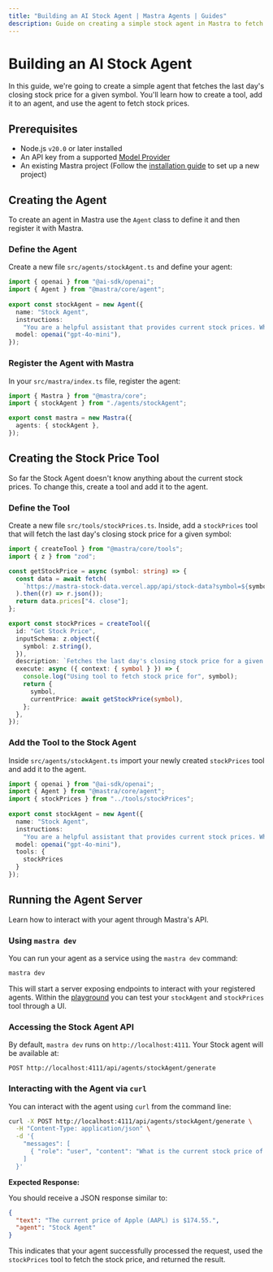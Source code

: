 ```yaml
---
title: "Building an AI Stock Agent | Mastra Agents | Guides"
description: Guide on creating a simple stock agent in Mastra to fetch the last day's closing stock price for a given symbol.
---
```



# Building an AI Stock Agent

In this guide, we're going to create a simple agent that fetches the last day's closing stock price for a given symbol. You'll learn how to create a tool, add it to an agent, and use the agent to fetch stock prices.

<YouTube id="rIaZ4l7y9wo" />

## Prerequisites

- Node.js `v20.0` or later installed
- An API key from a supported [Model Provider](/docs/getting-started/model-providers)
- An existing Mastra project (Follow the [installation guide](/docs/getting-started/installation) to set up a new project)

## Creating the Agent

To create an agent in Mastra use the `Agent` class to define it and then register it with Mastra.

<Steps>

### Define the Agent

Create a new file `src/agents/stockAgent.ts` and define your agent:

```ts copy filename="src/agents/stockAgent.ts"
import { openai } from "@ai-sdk/openai";
import { Agent } from "@mastra/core/agent";
 
export const stockAgent = new Agent({
  name: "Stock Agent",
  instructions:
    "You are a helpful assistant that provides current stock prices. When asked about a stock, use the stock price tool to fetch the stock price.",
  model: openai("gpt-4o-mini"),
});
```

### Register the Agent with Mastra

In your `src/mastra/index.ts` file, register the agent:

```ts copy filename="src/mastra/index.ts" {2, 5}
import { Mastra } from "@mastra/core";
import { stockAgent } from "./agents/stockAgent";

export const mastra = new Mastra({
  agents: { stockAgent },
});
```

</Steps>

## Creating the Stock Price Tool

So far the Stock Agent doesn't know anything about the current stock prices. To change this, create a tool and add it to the agent.

<Steps>

### Define the Tool

Create a new file `src/tools/stockPrices.ts`. Inside, add a `stockPrices` tool that will fetch the last day's closing stock price for a given symbol:

```ts filename="src/tools/stockPrices.ts"
import { createTool } from "@mastra/core/tools";
import { z } from "zod";

const getStockPrice = async (symbol: string) => {
  const data = await fetch(
    `https://mastra-stock-data.vercel.app/api/stock-data?symbol=${symbol}`,
  ).then((r) => r.json());
  return data.prices["4. close"];
};

export const stockPrices = createTool({
  id: "Get Stock Price",
  inputSchema: z.object({
    symbol: z.string(),
  }),
  description: `Fetches the last day's closing stock price for a given symbol`,
  execute: async ({ context: { symbol } }) => {
    console.log("Using tool to fetch stock price for", symbol);
    return {
      symbol,
      currentPrice: await getStockPrice(symbol),
    };
  },
});
```

### Add the Tool to the Stock Agent

Inside `src/agents/stockAgent.ts` import your newly created `stockPrices` tool and add it to the agent.

```ts copy filename="src/agents/stockAgent.ts" {3, 10-12}
import { openai } from "@ai-sdk/openai";
import { Agent } from "@mastra/core/agent";
import { stockPrices } from "../tools/stockPrices";
 
export const stockAgent = new Agent({
  name: "Stock Agent",
  instructions:
    "You are a helpful assistant that provides current stock prices. When asked about a stock, use the stock price tool to fetch the stock price.",
  model: openai("gpt-4o-mini"),
  tools: {
    stockPrices
  }
});
```

</Steps>

## Running the Agent Server

Learn how to interact with your agent through Mastra's API.

<Steps>

### Using `mastra dev`

You can run your agent as a service using the `mastra dev` command:

```bash copy
mastra dev
```

This will start a server exposing endpoints to interact with your registered agents. Within the [playground](../../docs/server-db/local-dev-playground.mdx) you can test your `stockAgent` and `stockPrices` tool through a UI.

### Accessing the Stock Agent API

By default, `mastra dev` runs on `http://localhost:4111`. Your Stock agent will be available at:

```
POST http://localhost:4111/api/agents/stockAgent/generate
```

### Interacting with the Agent via `curl`

You can interact with the agent using `curl` from the command line:

```bash copy
curl -X POST http://localhost:4111/api/agents/stockAgent/generate \
  -H "Content-Type: application/json" \
  -d '{
    "messages": [
      { "role": "user", "content": "What is the current stock price of Apple (AAPL)?" }
    ]
  }'
```

**Expected Response:**

You should receive a JSON response similar to:

```json
{
  "text": "The current price of Apple (AAPL) is $174.55.",
  "agent": "Stock Agent"
}
```

This indicates that your agent successfully processed the request, used the `stockPrices` tool to fetch the stock price, and returned the result.

</Steps>
